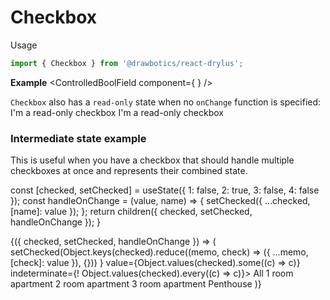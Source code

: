 


# Checkbox
Usage
```jsx
import { Checkbox } from '@drawbotics/react-drylus';
```

__Example__
<Playground component={Checkbox}>
  <ControlledBoolField component={
    <Checkbox indeterminate />
  } />
</Playground>

`Checkbox` also has a `read-only` state when no `onChange` function is specified:
<Playground>
  <InputGroup>
    <Checkbox>
      I'm a read-only checkbox
    </Checkbox>
    <Checkbox value={true}>
      I'm a read-only checkbox
    </Checkbox>
  </InputGroup>
</Playground>

### Intermediate state example
This is useful when you have a checkbox that should handle multiple checkboxes at once and represents their combined state.

  const [checked, setChecked] = useState({ 1: false, 2: true, 3: false, 4: false });
  const handleOnChange = (value, name) => {
    setChecked({ ...checked, [name]: value });
  };
  return children({ checked, setChecked, handleOnChange });
}

<Playground mode="jsx">
  <ControlledGroup>
    {({ checked, setChecked, handleOnChange }) => (
      <InputGroup>
        <Checkbox
          onChange={(value) => 
            setChecked(Object.keys(checked).reduce((memo, check) => ({ ...memo, [check]: value }), {}))
          }
          value={Object.values(checked).some((c) => c)}
          indeterminate={! Object.values(checked).every((c) => c)}>
          All
        </Checkbox>
        <Checkbox name="1" value={checked['1']} onChange={handleOnChange}>
          1 room apartment
        </Checkbox>
        <Checkbox name="2" value={checked['2']} onChange={handleOnChange}>
          2 room apartment
        </Checkbox>
        <Checkbox name="3" value={checked['3']} onChange={handleOnChange}>
          3 room apartment
        </Checkbox>
        <Checkbox name="4" value={checked['4']} onChange={handleOnChange}>
          Penthouse
        </Checkbox>
      </InputGroup>
    )}
  </ControlledGroup>
</Playground>